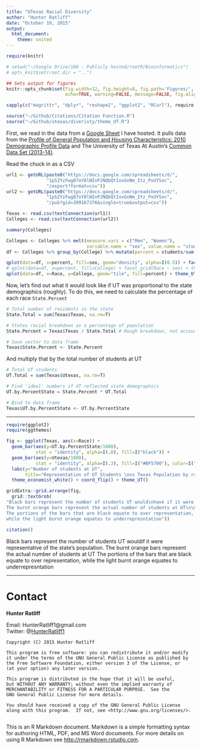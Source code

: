 ```yaml
---
title: "UTexas Racial Diversity"
author: "Hunter Ratliff"
date: "October 19, 2015"
output: 
  html_document:
    theme: united
---
```



```r
require(knitr)

# setwd("~/Google Drive/100 - Publicly hosted/rootR/Bioinformatics")
# opts_knit$set(root.dir = "..")

## Sets output for figures
knitr::opts_chunk$set(fig.width=12, fig.height=8, fig.path='Figures/',
                      echo=TRUE, warning=FALSE, message=FALSE, fig.align='center')
```

```r
sapply(c("magrittr", "dplyr", "reshape2", "ggplot2", "RCurl"), require, character.only=TRUE)  

source("~/Github/Citations/Citation Function.R")
source("~/Github/utexas/diveristy/theme_UT.R")
```


First, we read in the data from a [Google Sheet](https://docs.google.com/spreadsheets/d/1pSZYzFwg87oY8lNInPJNQbQtIovGnNm_Itz_PxUYSoc/pub?gid=0&single=true&output=csv) I have hosted. It pulls data from the [Profile of General Population and Housing Characteristics: 2010 Demographic Profile Data](http://factfinder.census.gov/bkmk/table/1.0/en/DEC/10_DP/DPDP1/0400000US48) and 
The University of Texas At Austin's [Common Data Set (2013-14)](https://www.utexas.edu/sites/default/files/files/IMA_PUB_CDS_2013_AY.pdf).   

Read the chuck in as a CSV
```r
url1 <- getURL(paste0("https://docs.google.com/spreadsheets/d/",
               "1pSZYzFwg87oY8lNInPJNQbQtIovGnNm_Itz_PxUYSoc",
               "/export?format=csv"))
url2 <- getURL(paste0("https://docs.google.com/spreadsheets/d/",
               "1pSZYzFwg87oY8lNInPJNQbQtIovGnNm_Itz_PxUYSoc",
               "/pub?gid=309167376&single=true&output=csv"))

Texas <- read.csv(textConnection(url1))
Colleges <- read.csv(textConnection(url2))

summary(Colleges)
```

```r
Colleges <- Colleges %>% melt(measure.vars = c("Men", "Women"), 
                              variable.name = "sex", value.name = "students")
df <- Colleges %>% group_by(College) %>% mutate(percent = students/sum(students))
```

```r
qplot(data=df, x=percent, fill=sex, geom="density", alpha=I(0.5)) + facet_wrap("College") + theme_UT()
# qplot(data=df, x=percent, fill=College) + facet_grid(Race ~ sex) + theme_UT()
qplot(data=df, x=Race, y=College, geom="tile", fill=percent) + theme_UT() + theme(axis.text.x = element_text(angle = 90))
```
Now, let's find out what it would look like if UT was proportional to the state demographics (roughly). To do this, we need to calculate the percentage of each race `State.Percent`

```r
# Total number of residents in the state
State.Total = sum(Texas$Texas, na.rm=T)

# States racial breakdown as a percentage of population
State.Percent = Texas$Texas / State.Total # Rough breakdown, not accounting for everyone

# Save vector to data frame
Texas$State.Percent <- State.Percent
```

And multiply that by the total number of students at UT

```r
# Total UT students
UT.Total = sum(Texas$Utexas, na.rm=T)

# Find 'ideal' numbers if UT reflected state demographics
UT.by.PercentState = State.Percent * UT.Total

# Bind to data frame
Texas$UT.by.PercentState <- UT.by.PercentState
```

***

```r
require(ggplot2)
require(ggthemes)

fig <- ggplot(Texas, aes(x=Race)) + 
  geom_bar(aes(y=UT.by.PercentState/1000), 
           stat = "identity", alpha=I(.8), fill=I("black")) + 
  geom_bar(aes(y=Utexas/1000), 
           stat = "identity", alpha=I(.3), fill=I("#BF5700"), color=I("#BF5700")) + 
  labs(y="Number of students at UT", 
       title="Representation of UT Students \nvs Texas Population by race") +
  theme_economist_white() + coord_flip() + theme_UT()

gridExtra::grid.arrange(fig, 
  grid::textGrob(
"Black bars represent the number of students UT would\nhave if it were representative of the state's population.
The burnt orange bars represent the actual number of students at UT\n\n
The portions of the bars that are black equate to over representation, 
while the light burnt orange equates to underrepresntation"))
                 
citation()

```

Black bars represent the number of students UT would\nhave if it were representative of the state's population.
The burnt orange bars represent the actual number of students at UT\n\n
The portions of the bars that are black equate to over representation, 
while the light burnt orange equates to underrepresntation

***
# Contact

**Hunter Ratliff**

Email: HunterRatliff1@gmail.com   
Twitter: @[HunterRatliff1](https://twitter.com/HunterRatliff1)   

```
Copyright (C) 2015 Hunter Ratliff

This program is free software: you can redistribute it and/or modify
it under the terms of the GNU General Public License as published by
the Free Software Foundation, either version 3 of the License, or
(at your option) any later version.

This program is distributed in the hope that it will be useful,
but WITHOUT ANY WARRANTY; without even the implied warranty of
MERCHANTABILITY or FITNESS FOR A PARTICULAR PURPOSE.  See the
GNU General Public License for more details.

You should have received a copy of the GNU General Public License
along with this program.  If not, see <http://www.gnu.org/licenses/>.


```

This is an R Markdown document. Markdown is a simple formatting syntax for authoring HTML, PDF, and MS Word documents. For more details on using R Markdown see <http://rmarkdown.rstudio.com>.